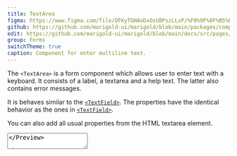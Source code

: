 ```yaml
---
title: TextArea
figma: https://www.figma.com/file/DFKyTGHAoDxOsUBPszLLxP/%F0%9F%8F%B5%EF%B8%8FMarigold?node-id=454%3A1
github: https://github.com/marigold-ui/marigold/blob/main/packages/components/src/TextArea/TextArea.tsx
edit: https://github.com/marigold-ui/marigold/blob/main/docs/src/pages/components/text-area.mdx
group: Forms
switchTheme: true
caption: Component for enter multiline text.
---
```


The `<TextArea>` is a form component which allows user to enter text with a keyboard. It consists of a label, a textarea and a help text. The latter also contains error messages.

It is behaves similar to the [`<TextField>`](/components/text-field/). The properties have the identical behavior as the ones in [`<TextField>`](/components/text-field/).

You can also add all usual properties from the HTML textarea element.

<Preview>
  <TextArea
    label="Enter a story"
    description="Anything you want to tell me!?"
  />
</Preview>

## Usage

### Import

To import the component you just have to use this code below.

```tsx
import { TextArea } from '@marigold/components';
```

### Props

<PropsTable
  props={[
    {
      property: 'label',
      type: 'ReactNode',
      description: 'The label text.',
      default: 'none',
    },
    {
      property: 'description',
      type: 'ReactNode',
      description: 'A helpful text.',
      default: 'none',
    },
    {
      property: 'errorMessage',
      type: 'ReactNode',
      description: 'An error message.',
      default: 'none',
    },
    {
      property: 'error',
      type: 'boolean',
      description:
        'If true, the is considered invalid and if set the errorMessage is shown instead of the description.',
      default: 'false',
    },
    {
      property: 'value',
      type: 'string',
      description: 'The value of the textarea.',
      default: 'none',
    },
    {
      property: 'disabled',
      type: 'boolean',
      description: 'If true, the textarea is disabled.',
      default: 'false',
    },
    {
      property: 'required',
      type: 'boolean',
      description: 'If true, the textarea is required.',
      default: 'false',
    },
    {
      property: 'readOnly',
      type: 'boolean',
      description: 'If true, the textarea is readOnly.',
      default: 'false',
    },
    {
      property: 'onChange',
      type: 'function',
      description:
        "A callback function that is called with the textarea's current value when the input value changes.",
      default: 'none',
    },
    {
      property: 'width',
      type: 'string',
      description: 'Sets the width of the textarea.',
      default: 'none',
    },
    {
      property: 'rows',
      type: 'number',
      description: 'Sets the number of rows from the textarea.',
      default: 'none',
    },
    {
      property: 'side',
      type: '"right" | "left"',
      description: 'Set the label on the right or left side.',
      default: 'none%',
    },
    {
      property: '...',
      type: '',
      description: 'Yes you can use all regular attributes of textarea!',
      default: '',
    },
  ]}
/>

## Examples

### Simple TextArea

In this example you can see how a basic `<TextArea>` can look like.

```tsx preview file=components/TextArea/text-area-basic.demo.tsx

```

### Disabled Textarea

If you want to build a disabled `<TextArea>`, you have to add the `disabled` property.

```tsx preview file=components/TextArea/text-area-disabled.demo.tsx

```

### Required Textarea

The `required` property adds an required icon to the label. You can also see that the `rows` prop is set to 6 lines.

```tsx preview file=components/TextArea/text-area-req.demo.tsx

```

### Error Textarea

The example shows how to set the `error` and `errorMessage` properties. If you fill the texarea correctly, it will disappear automatically.

```tsx preview file=components/TextArea/text-area-error.demo.tsx

```

